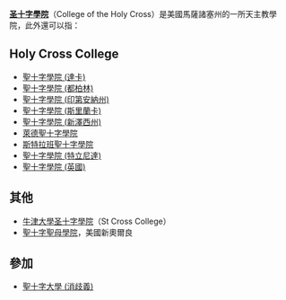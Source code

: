 '''[[圣十字學院|圣十字學院]]'''（College of the Holy Cross）是美國馬薩諸塞州的一所天主教學院，此外還可以指：
==Holy Cross College==
*[[聖十字學院_(達卡)|聖十字學院 (達卡)]]
*[[聖十字學院_(都柏林)|聖十字學院 (都柏林)]]
*[[聖十字學院_(印第安納州)|聖十字學院 (印第安納州)]]
*[[聖十字學院_(斯里蘭卡)|聖十字學院 (斯里蘭卡)]]
*[[聖十字學院_(新澤西州)|聖十字學院 (新澤西州)]]
*[[萊德聖十字學院|萊德聖十字學院]]
*[[斯特拉班聖十字學院|斯特拉班聖十字學院]]
*[[聖十字學院_(特立尼達)|聖十字學院 (特立尼達)]]
*[[聖十字學院_(英國)|聖十字學院 (英國)]]

==其他==
*[[牛津大學圣十字學院|牛津大學圣十字學院]]（St Cross College）
*[[聖十字聖母學院|聖十字聖母學院]]，美國新奧爾良

==參加==
*[[聖十字大學_(消歧義)|聖十字大學 (消歧義)]]

{{school disambiguation}}